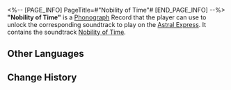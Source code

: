 <%-- [PAGE_INFO]
PageTitle=#"Nobility of Time"#
[END_PAGE_INFO] --%>
{{Item Infobox
|id          = 210343
|image       = Item Nobility of Time.png{{subst:void|<!--$UPLOAD:<<SpriteOutput/ItemFigures/210001.png>-<Item Nobility of Time.png>-<Item Icons>>-->}}
|type        = Disk
|invCategory = Valuables
|rarity      = 3
|effect      = 
|description = A record that can be played on the Express' phonograph. It might be a chance acquisition or a gift from someone else. All sorts of memories surge up when the music plays &mdash; the smiles, encounters, touches, and the excitement of battle. Maybe that is why people still collect records even as society rapidly advances.<br />The current record contains the track "Nobility of Time."
}}
{{Description|''As for clocks, they must be soft, or simply not exist!''}}
'''"Nobility of Time"''' is a [[Phonograph]] Record that the player can use to unlock the corresponding soundtrack to play on the [[Astral Express]]. It contains the soundtrack [[Nobility of Time]].

==Other Languages==
{{Other Languages
|en   = "Nobility of Time"
|zhs  = 《时间的高贵》
|zht  = 《時間的高貴》
|ja   = 『高貴なる時間』
|ko   = ≪시간의 귀족≫
|es   = La Noblesse du temps
|fr   = «&nbsp;Nobility of Time&nbsp;»
|ru   = Nobility of Time
|th   = "Nobility of Time"
|vi   = "Thời Gian Quý Báu"
|de   = „Adel der Zeit“
|id   = "Nobility of Time"
|pt   = "Nobility of Time"
}}

==Change History==
{{Change History|2.2}}
